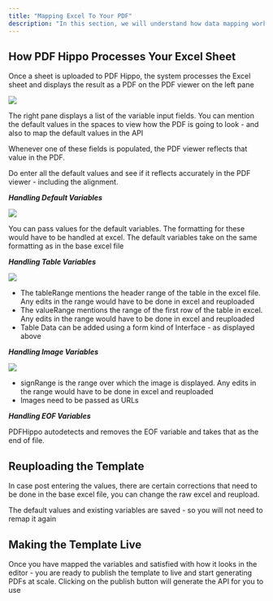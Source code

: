 ```yaml
---
title: "Mapping Excel To Your PDF"
description: "In this section, we will understand how data mapping works in PDF Hippo"
---
```


## How PDF Hippo Processes Your Excel Sheet

Once a sheet is uploaded to PDF Hippo, the system processes the Excel sheet and displays the result as a PDF on the PDF viewer on the left pane

![](/images/reference/b51a3be-Screenshot_2023-09-18_at_2.23.12_PM.png) 

The right pane displays a list of the variable input fields. You can mention the default values in the spaces to view how the PDF is going to look - and also to map the default values in the API

Whenever one of these fields is populated, the PDF viewer reflects that value in the PDF.

<Tip>
    Do enter all the default values and see if it reflects accurately in the PDF viewer - including the alignment.
</Tip>

**_Handling Default Variables_**

![](/images/reference/326f724-Screenshot_2023-09-18_at_2.35.23_PM.png) 

You can pass values for the default variables. The formatting for these would have to be handled at excel. The default variables take on the same formatting as in the base excel file

**_Handling Table Variables_**

![](/images/reference/46569bb-Screenshot_2023-09-18_at_2.36.46_PM.png) 
* The tableRange mentions the header range of the table in the excel file. Any edits in the range would have to be done in excel and reuploaded
* The valueRange mentions the range of the first row of the table in excel. Any edits in the range would have to be done in excel and reuploaded
* Table Data can be added using a form kind of Interface - as displayed above

**_Handling Image Variables_**

![](/images/reference/6cb6dce-Screenshot_2023-09-18_at_2.39.04_PM.png) 
* signRange is the range over which the image is displayed. Any edits in the range would have to be done in excel and reuploaded
* Images need to be passed as URLs

**_Handling EOF Variables_**

PDFHippo autodetects and removes the EOF variable and takes that as the end of file. 

## Reuploading the Template

In case post entering the values, there are certain corrections that need to be done in the base excel file, you can change the raw excel and reupload.

The default values and existing variables are saved - so you will not need to remap it again

## Making the Template Live

Once you have mapped the variables and satisfied with how it looks in the editor - you are ready to publish the template to live and start generating PDFs at scale. Clicking on the publish button will generate the API for you to use